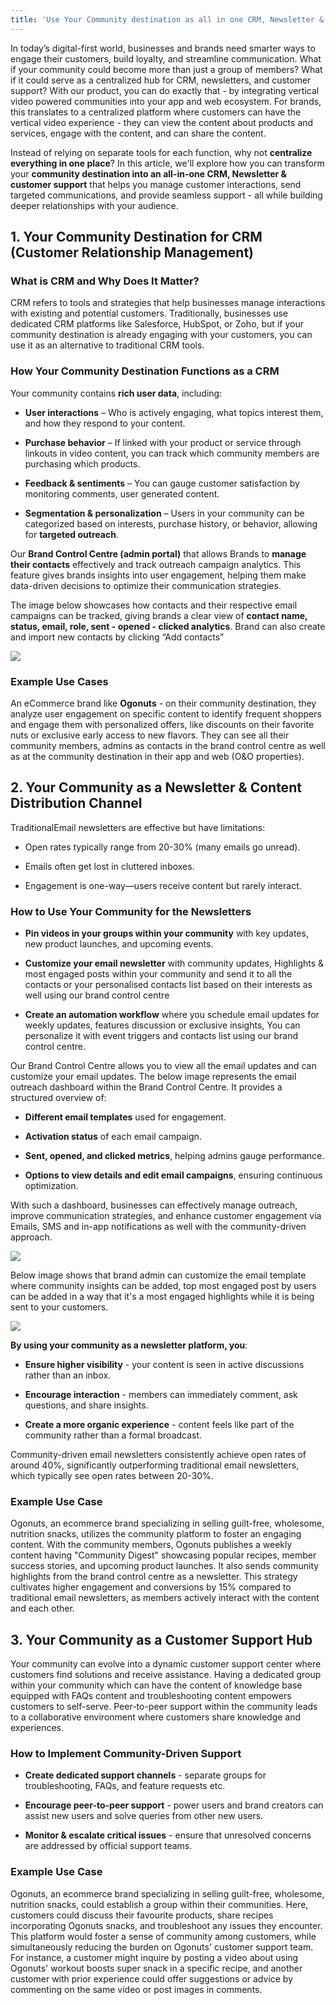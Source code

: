 ```yaml
---
title: 'Use Your Community destination as all in one CRM, Newsletter & Customer support'
---
```


In today’s digital-first world, businesses and brands need smarter ways to engage their customers, build loyalty, and streamline communication. What if your community could become more than just a group of members? What if it could serve as a centralized hub for CRM, newsletters, and customer support? With our product, you can do exactly that - by integrating vertical video powered communities into your app and web ecosystem. For brands, this translates to a centralized platform where customers can have the vertical video experience - they can view the content about products and services, engage with the content, and can share the content.  
  

Instead of relying on separate tools for each function, why not **centralize everything in one place**? In this article, we'll explore how you can transform your **community destination into an all-in-one CRM, Newsletter & customer support** that helps you manage customer interactions, send targeted communications, and provide seamless support - all while building deeper relationships with your audience.

## 1. Your Community Destination for CRM (Customer Relationship Management)
    

### What is CRM and Why Does It Matter?

CRM refers to tools and strategies that help businesses manage interactions with existing and potential customers. Traditionally, businesses use dedicated CRM platforms like Salesforce, HubSpot, or Zoho, but if your community destination is already engaging with your customers, you can use it as an alternative to traditional CRM tools.

### How Your Community Destination Functions as a CRM

Your community contains **rich user data**, including:

-   **User interactions** – Who is actively engaging, what topics interest them, and how they respond to your content.
    
-   **Purchase behavior** – If linked with your product or service through linkouts in video content, you can track which community members are purchasing which products.
    
-   **Feedback & sentiments** – You can gauge customer satisfaction by monitoring comments, user generated content.
    
-   **Segmentation & personalization** – Users in your community can be categorized based on interests, purchase history, or behavior, allowing for **targeted outreach**.
    

Our **Brand Control Centre (admin portal)** that allows Brands to **manage their contacts** effectively and track outreach campaign analytics. This feature gives brands insights into user engagement, helping them make data-driven decisions to optimize their communication strategies.

The image below showcases how contacts and their respective email campaigns can be tracked, giving brands a clear view of **contact name, status, email, role, sent - opened - clicked analytics**. Brand can also create and import new contacts by clicking “Add contacts”

![](https://lh7-rt.googleusercontent.com/docsz/AD_4nXfahXSOp138KBxXfawsdy2N4UwvS3shh5z--iEaecB2gaUclsbt31JAY2AUfUH9MpR1nevhtR_uwoCUJZbltVTucOT_0zebvSswsqrbLPU_DX4SK411GCFRVyV-ZFUMcOGgICOw5Q?key=mTcvTNoHvvWkKUC8iudrz-mL)

  

### Example Use Cases

An eCommerce brand like **Ogonuts** - on their community destination, they analyze user engagement on specific content to identify frequent shoppers and engage them with personalized offers, like discounts on their favorite nuts or exclusive early access to new flavors. They can see all their community members, admins as contacts in the brand control centre as well as at the community destination in their app and web (O&O properties).

  

## 2. Your Community as a Newsletter & Content Distribution Channel
    

TraditionalEmail newsletters are effective but have limitations:

-   Open rates typically range from 20-30% (many emails go unread).
    
-   Emails often get lost in cluttered inboxes.
    
-   Engagement is one-way—users receive content but rarely interact.
    

### How to Use Your Community for the Newsletters

-   **Pin videos in your groups within your community** with key updates, new product launches, and upcoming events.
    
-   **Customize your email newsletter** with community updates, Highlights & most engaged posts within your community and send it to all the contacts or your personalised contacts list based on their interests as well using our brand control centre
    
-   **Create an automation workflow** where you schedule email updates for weekly updates, features discussion or exclusive insights, You can personalize it with event triggers and contacts list using our brand control centre.
    

Our Brand Control Centre allows you to view all the email updates and can customize your email updates. The below image represents the email outreach dashboard within the Brand Control Centre. It provides a structured overview of:

-   **Different email templates** used for engagement.
    
-   **Activation status** of each email campaign.
    
-   **Sent, opened, and clicked metrics**, helping admins gauge performance.
    
-   **Options to view details and edit email campaigns**, ensuring continuous optimization.
    

With such a dashboard, businesses can effectively manage outreach, improve communication strategies, and enhance customer engagement via Emails, SMS and in-app notifications as well with the community-driven approach.

  

![](https://lh7-rt.googleusercontent.com/docsz/AD_4nXeHFraJBMt4DBqpnzxpdxTWIyb7pewGxwsyxvm4xv29tyM_qE2AvD53gNqU3joNastEbth8UC_ThxHgnpTE8X8edUrRxfwNfocKtNsYQ7peubWRo5TtxG41umwEGHB-XnTIxQ2WBw?key=mTcvTNoHvvWkKUC8iudrz-mL)

Below image shows that brand admin can customize the email template where community insights can be added, top most engaged post by users can be added in a way that it's a most engaged highlights while it is being sent to your customers.

  

![](https://lh7-rt.googleusercontent.com/docsz/AD_4nXcK-CNy9mqRVCesnTWqLzeYKzxP8QVk4uIjxYq_CDyPVSyE0Tlr4zXUibiuNyb3F0DZ7Kwl5AiSx89YYXtHgU_dEVv78nooJDszlZ7RGAQ0nutf6wn2-iOMkPZx5O4CRhpVgTzb?key=mTcvTNoHvvWkKUC8iudrz-mL)

**By using your community as a newsletter platform, you**:

-   **Ensure higher visibility** - your content is seen in active discussions rather than an inbox.
    
-   **Encourage interaction** - members can immediately comment, ask questions, and share insights.
    
-   **Create a more organic experience** - content feels like part of the community rather than a formal broadcast.
    

Community-driven email newsletters consistently achieve open rates of around 40%, significantly outperforming traditional email newsletters, which typically see open rates between 20-30%.

### Example Use Case

Ogonuts, an ecommerce brand specializing in selling guilt-free, wholesome, nutrition snacks, utilizes the community platform to foster an engaging content. With the community members, Ogonuts publishes a weekly content having "Community Digest" showcasing popular recipes, member success stories, and upcoming product launches. It also sends community highlights from the brand control centre as a newsletter. This strategy cultivates higher engagement and conversions by 15% compared to traditional email newsletters, as members actively interact with the content and each other.

  

## 3. Your Community as a Customer Support Hub
    

  

Your community can evolve into a dynamic customer support center where customers find solutions and receive assistance. Having a dedicated group within your community which can have the content of knowledge base equipped with FAQs content and troubleshooting content empowers customers to self-serve. Peer-to-peer support within the community leads to a collaborative environment where customers share knowledge and experiences.

  

### How to Implement Community-Driven Support

-   **Create dedicated support channels** - separate groups for troubleshooting, FAQs, and feature requests etc.
    
-   **Encourage peer-to-peer support** - power users and brand creators can assist new users and solve queries from other new users.
    
-   **Monitor & escalate critical issues** - ensure that unresolved concerns are addressed by official support teams.
    

### Example Use Case

Ogonuts, an ecommerce brand specializing in selling guilt-free, wholesome, nutrition snacks, could establish a group within their communities. Here, customers could discuss their favourite products, share recipes incorporating Ogonuts snacks, and troubleshoot any issues they encounter. This platform would foster a sense of community among customers, while simultaneously reducing the burden on Ogonuts' customer support team. For instance, a customer might inquire by posting a video about using Ogonuts' workout boosts super snack in a specific recipe, and another customer with prior experience could offer suggestions or advice by commenting on the same video or post images in comments.

